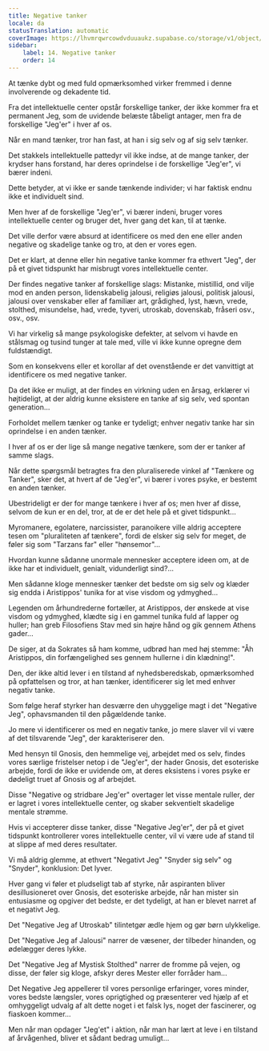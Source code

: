 ```yaml
---
title: Negative tanker
locale: da
statusTranslation: automatic
coverImage: https://lhvmrqwrcowdvduuaukz.supabase.co/storage/v1/object/public/strapi-uploads/small_cover-tratado-de-psicologia-revolucionaria.webp-5e15e1cec4e0ebebcde5d7fc7565d8fd.webp
sidebar:
    label: 14. Negative tanker
    order: 14
---
```

At tænke dybt og med fuld opmærksomhed virker fremmed i denne involverende og dekadente tid.

Fra det intellektuelle center opstår forskellige tanker, der ikke kommer fra et permanent Jeg, som de uvidende belæste tåbeligt antager, men fra de forskellige "Jeg'er" i hver af os.

Når en mand tænker, tror han fast, at han i sig selv og af sig selv tænker.

Det stakkels intellektuelle pattedyr vil ikke indse, at de mange tanker, der krydser hans forstand, har deres oprindelse i de forskellige "Jeg'er", vi bærer indeni.

Dette betyder, at vi ikke er sande tænkende individer; vi har faktisk endnu ikke et individuelt sind.

Men hver af de forskellige "Jeg'er", vi bærer indeni, bruger vores intellektuelle center og bruger det, hver gang det kan, til at tænke.

Det ville derfor være absurd at identificere os med den ene eller anden negative og skadelige tanke og tro, at den er vores egen.

Det er klart, at denne eller hin negative tanke kommer fra ethvert "Jeg", der på et givet tidspunkt har misbrugt vores intellektuelle center.

Der findes negative tanker af forskellige slags: Mistanke, mistillid, ond vilje mod en anden person, lidenskabelig jalousi, religiøs jalousi, politisk jalousi, jalousi over venskaber eller af familiær art, grådighed, lyst, hævn, vrede, stolthed, misundelse, had, vrede, tyveri, utroskab, dovenskab, fråseri osv., osv., osv.

Vi har virkelig så mange psykologiske defekter, at selvom vi havde en stålsmag og tusind tunger at tale med, ville vi ikke kunne opregne dem fuldstændigt.

Som en konsekvens eller et korollar af det ovenstående er det vanvittigt at identificere os med negative tanker.

Da det ikke er muligt, at der findes en virkning uden en årsag, erklærer vi højtideligt, at der aldrig kunne eksistere en tanke af sig selv, ved spontan generation...

Forholdet mellem tænker og tanke er tydeligt; enhver negativ tanke har sin oprindelse i en anden tænker.

I hver af os er der lige så mange negative tænkere, som der er tanker af samme slags.

Når dette spørgsmål betragtes fra den pluraliserede vinkel af "Tænkere og Tanker", sker det, at hvert af de "Jeg'er", vi bærer i vores psyke, er bestemt en anden tænker.

Ubestrideligt er der for mange tænkere i hver af os; men hver af disse, selvom de kun er en del, tror, at de er det hele på et givet tidspunkt...

Myromanere, egolatere, narcissister, paranoikere ville aldrig acceptere tesen om "pluraliteten af tænkere", fordi de elsker sig selv for meget, de føler sig som "Tarzans far" eller "hønsemor"...

Hvordan kunne sådanne unormale mennesker acceptere ideen om, at de ikke har et individuelt, genialt, vidunderligt sind?...

Men sådanne kloge mennesker tænker det bedste om sig selv og klæder sig endda i Aristippos' tunika for at vise visdom og ydmyghed...

Legenden om århundrederne fortæller, at Aristippos, der ønskede at vise visdom og ydmyghed, klædte sig i en gammel tunika fuld af lapper og huller; han greb Filosofiens Stav med sin højre hånd og gik gennem Athens gader...

De siger, at da Sokrates så ham komme, udbrød han med høj stemme: "Åh Aristippos, din forfængelighed ses gennem hullerne i din klædning!".

Den, der ikke altid lever i en tilstand af nyhedsberedskab, opmærksomhed på opfattelsen og tror, at han tænker, identificerer sig let med enhver negativ tanke.

Som følge heraf styrker han desværre den uhyggelige magt i det "Negative Jeg", ophavsmanden til den pågældende tanke.

Jo mere vi identificerer os med en negativ tanke, jo mere slaver vil vi være af det tilsvarende "Jeg", der karakteriserer den.

Med hensyn til Gnosis, den hemmelige vej, arbejdet med os selv, findes vores særlige fristelser netop i de "Jeg'er", der hader Gnosis, det esoteriske arbejde, fordi de ikke er uvidende om, at deres eksistens i vores psyke er dødeligt truet af Gnosis og af arbejdet.

Disse "Negative og stridbare Jeg'er" overtager let visse mentale ruller, der er lagret i vores intellektuelle center, og skaber sekventielt skadelige mentale strømme.

Hvis vi accepterer disse tanker, disse "Negative Jeg'er", der på et givet tidspunkt kontrollerer vores intellektuelle center, vil vi være ude af stand til at slippe af med deres resultater.

Vi må aldrig glemme, at ethvert "Negativt Jeg" "Snyder sig selv" og "Snyder", konklusion: Det lyver.

Hver gang vi føler et pludseligt tab af styrke, når aspiranten bliver desillusioneret over Gnosis, det esoteriske arbejde, når han mister sin entusiasme og opgiver det bedste, er det tydeligt, at han er blevet narret af et negativt Jeg.

Det "Negative Jeg af Utroskab" tilintetgør ædle hjem og gør børn ulykkelige.

Det "Negative Jeg af Jalousi" narrer de væsener, der tilbeder hinanden, og ødelægger deres lykke.

Det "Negative Jeg af Mystisk Stolthed" narrer de fromme på vejen, og disse, der føler sig kloge, afskyr deres Mester eller forråder ham...

Det Negative Jeg appellerer til vores personlige erfaringer, vores minder, vores bedste længsler, vores oprigtighed og præsenterer ved hjælp af et omhyggeligt udvalg af alt dette noget i et falsk lys, noget der fascinerer, og fiaskoen kommer...

Men når man opdager "Jeg'et" i aktion, når man har lært at leve i en tilstand af årvågenhed, bliver et sådant bedrag umuligt...

